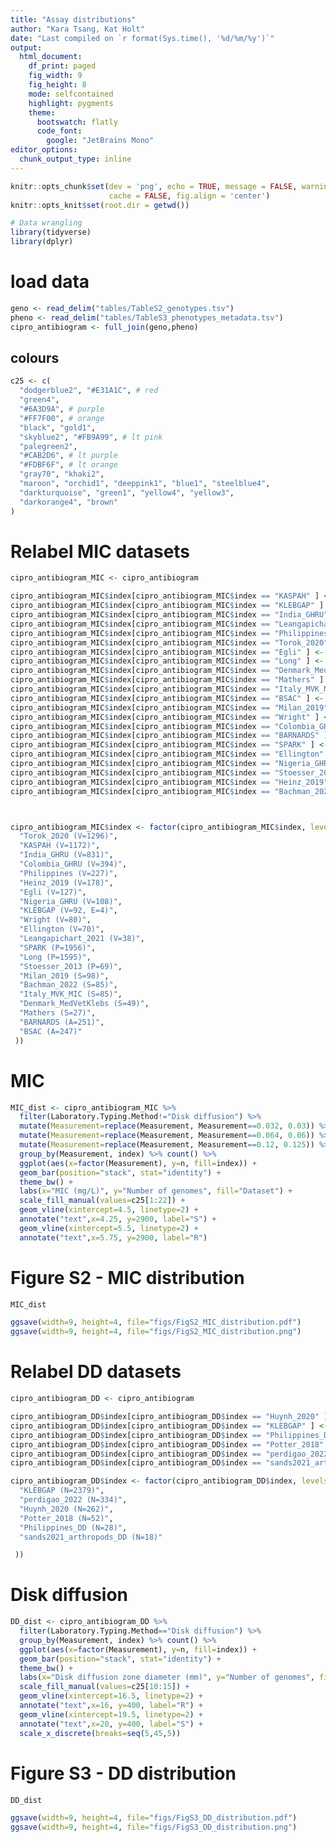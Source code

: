 ```yaml
---
title: "Assay distributions"
author: "Kara Tsang, Kat Holt"
date: "Last compiled on `r format(Sys.time(), '%d/%m/%y')`"
output: 
  html_document: 
    df_print: paged
    fig_width: 9
    fig_height: 8
    mode: selfcontained
    highlight: pygments
    theme: 
      bootswatch: flatly
      code_font:
        google: "JetBrains Mono"
editor_options: 
  chunk_output_type: inline
---
```


```{=html}
<style type="text/css">
.main-container {
  max-width: 1600px !important;
  margin-left: auto;
  margin-right: auto;
}
</style>
```

```r
knitr::opts_chunk$set(dev = 'png', echo = TRUE, message = FALSE, warning = FALSE,
                      cache = FALSE, fig.align = 'center')
knitr::opts_knit$set(root.dir = getwd())

# Data wrangling
library(tidyverse)
library(dplyr)
```

# load data
``` r
geno <- read_delim("tables/TableS2_genotypes.tsv")
pheno <- read_delim("tables/TableS3_phenotypes_metadata.tsv")
cipro_antibiogram <- full_join(geno,pheno)

```

## colours
``` r

c25 <- c(
  "dodgerblue2", "#E31A1C", # red
  "green4",
  "#6A3D9A", # purple
  "#FF7F00", # orange
  "black", "gold1",
  "skyblue2", "#FB9A99", # lt pink
  "palegreen2",
  "#CAB2D6", # lt purple
  "#FDBF6F", # lt orange
  "gray70", "khaki2",
  "maroon", "orchid1", "deeppink1", "blue1", "steelblue4",
  "darkturquoise", "green1", "yellow4", "yellow3",
  "darkorange4", "brown"
)
```

# Relabel MIC datasets
```r
cipro_antibiogram_MIC <- cipro_antibiogram

cipro_antibiogram_MIC$index[cipro_antibiogram_MIC$index == "KASPAH" ] <- "KASPAH (V=1172)"
cipro_antibiogram_MIC$index[cipro_antibiogram_MIC$index == "KLEBGAP" ] <- "KLEBGAP (V=92, E=4)"
cipro_antibiogram_MIC$index[cipro_antibiogram_MIC$index == "India_GHRU" ] <- "India_GHRU (V=831)"
cipro_antibiogram_MIC$index[cipro_antibiogram_MIC$index == "Leangapichart_2021" ] <- "Leangapichart_2021 (V=38)"
cipro_antibiogram_MIC$index[cipro_antibiogram_MIC$index == "Philippines" ] <- "Philippines (V=227)"
cipro_antibiogram_MIC$index[cipro_antibiogram_MIC$index == "Torok_2020" ] <- "Torok_2020 (V=1296)"
cipro_antibiogram_MIC$index[cipro_antibiogram_MIC$index == "Egli" ] <- "Egli (V=127)"
cipro_antibiogram_MIC$index[cipro_antibiogram_MIC$index == "Long" ] <- "Long (P=1595)"
cipro_antibiogram_MIC$index[cipro_antibiogram_MIC$index == "Denmark_MedVetKlebs" ] <- "Denmark_MedVetKlebs (S=49)"
cipro_antibiogram_MIC$index[cipro_antibiogram_MIC$index == "Mathers" ] <- "Mathers (S=27)"
cipro_antibiogram_MIC$index[cipro_antibiogram_MIC$index == "Italy_MVK_MIC" ] <- "Italy_MVK_MIC (S=85)"
cipro_antibiogram_MIC$index[cipro_antibiogram_MIC$index == "BSAC" ] <- "BSAC (A=247)"
cipro_antibiogram_MIC$index[cipro_antibiogram_MIC$index == "Milan_2019" ] <- "Milan_2019 (S=98)"
cipro_antibiogram_MIC$index[cipro_antibiogram_MIC$index == "Wright" ] <- "Wright (V=80)"
cipro_antibiogram_MIC$index[cipro_antibiogram_MIC$index == "Colombia_GHRU" ] <- "Colombia_GHRU (V=394)"
cipro_antibiogram_MIC$index[cipro_antibiogram_MIC$index == "BARNARDS" ] <- "BARNARDS (A=251)"
cipro_antibiogram_MIC$index[cipro_antibiogram_MIC$index == "SPARK" ] <- "SPARK (P=1956)"
cipro_antibiogram_MIC$index[cipro_antibiogram_MIC$index == "Ellington" ] <- "Ellington (V=70)"
cipro_antibiogram_MIC$index[cipro_antibiogram_MIC$index == "Nigeria_GHRU" ] <- "Nigeria_GHRU (V=108)"
cipro_antibiogram_MIC$index[cipro_antibiogram_MIC$index == "Stoesser_2013" ] <- "Stoesser_2013 (P=69)"
cipro_antibiogram_MIC$index[cipro_antibiogram_MIC$index == "Heinz_2019" ] <- "Heinz_2019 (V=178)"
cipro_antibiogram_MIC$index[cipro_antibiogram_MIC$index == "Bachman_2022" ] <- "Bachman_2022 (S=85)"



cipro_antibiogram_MIC$index <- factor(cipro_antibiogram_MIC$index, levels = c(
  "Torok_2020 (V=1296)",
  "KASPAH (V=1172)",
  "India_GHRU (V=831)",
  "Colombia_GHRU (V=394)",
  "Philippines (V=227)",
  "Heinz_2019 (V=178)",
  "Egli (V=127)",
  "Nigeria_GHRU (V=108)",
  "KLEBGAP (V=92, E=4)",
  "Wright (V=80)",
  "Ellington (V=70)",
  "Leangapichart_2021 (V=38)",
  "SPARK (P=1956)", 
  "Long (P=1595)",
  "Stoesser_2013 (P=69)",
  "Milan_2019 (S=98)",
  "Bachman_2022 (S=85)",
  "Italy_MVK_MIC (S=85)",
  "Denmark_MedVetKlebs (S=49)",
  "Mathers (S=27)",
  "BARNARDS (A=251)",
  "BSAC (A=247)"
 ))

```


# MIC
``` r
MIC_dist <- cipro_antibiogram_MIC %>%
  filter(Laboratory.Typing.Method!="Disk diffusion") %>%
  mutate(Measurement=replace(Measurement, Measurement==0.032, 0.03)) %>%
  mutate(Measurement=replace(Measurement, Measurement==0.064, 0.06)) %>%
  mutate(Measurement=replace(Measurement, Measurement==0.12, 0.125)) %>%
  group_by(Measurement, index) %>% count() %>%
  ggplot(aes(x=factor(Measurement), y=n, fill=index)) + 
  geom_bar(position="stack", stat="identity") +
  theme_bw() +
  labs(x="MIC (mg/L)", y="Number of genomes", fill="Dataset") +
  scale_fill_manual(values=c25[1:22]) +
  geom_vline(xintercept=4.5, linetype=2) +
  annotate("text",x=4.25, y=2900, label="S") +
  geom_vline(xintercept=5.5, linetype=2) +
  annotate("text",x=5.75, y=2900, label="R")

```

# Figure S2 - MIC distribution
``` r

MIC_dist

ggsave(width=9, height=4, file="figs/FigS2_MIC_distribution.pdf")
ggsave(width=9, height=4, file="figs/FigS2_MIC_distribution.png")

```

# Relabel DD datasets
```r
cipro_antibiogram_DD <- cipro_antibiogram

cipro_antibiogram_DD$index[cipro_antibiogram_DD$index == "Huynh_2020" ] <- "Huynh_2020 (N=262)"
cipro_antibiogram_DD$index[cipro_antibiogram_DD$index == "KLEBGAP" ] <- "KLEBGAP (N=2379)"
cipro_antibiogram_DD$index[cipro_antibiogram_DD$index == "Philippines_DD" ] <- "Philippines_DD (N=28)"
cipro_antibiogram_DD$index[cipro_antibiogram_DD$index == "Potter_2018" ] <- "Potter_2018 (N=52)"
cipro_antibiogram_DD$index[cipro_antibiogram_DD$index == "perdigao_2022" ] <- "perdigao_2022 (N=334)"
cipro_antibiogram_DD$index[cipro_antibiogram_DD$index == "sands2021_arthropods_DD" ] <- "sands2021_arthropods_DD (N=18)"

cipro_antibiogram_DD$index <- factor(cipro_antibiogram_DD$index, levels = c(
  "KLEBGAP (N=2379)",
  "perdigao_2022 (N=334)",
  "Huynh_2020 (N=262)",
  "Potter_2018 (N=52)",
  "Philippines_DD (N=28)",
  "sands2021_arthropods_DD (N=18)"

 ))

```


# Disk diffusion
``` r
DD_dist <- cipro_antibiogram_DD %>%
  filter(Laboratory.Typing.Method=="Disk diffusion") %>%
  group_by(Measurement, index) %>% count() %>%
  ggplot(aes(x=factor(Measurement), y=n, fill=index)) + 
  geom_bar(position="stack", stat="identity") +
  theme_bw() +
  labs(x="Disk diffusion zone diameter (mm)", y="Number of genomes", fill="Dataset") +
  scale_fill_manual(values=c25[10:15]) +
  geom_vline(xintercept=16.5, linetype=2) +
  annotate("text",x=16, y=400, label="R") +
  geom_vline(xintercept=19.5, linetype=2) +
  annotate("text",x=20, y=400, label="S") + 
  scale_x_discrete(breaks=seq(5,45,5))

```

# Figure S3 - DD distribution
``` r

DD_dist

ggsave(width=9, height=4, file="figs/FigS3_DD_distribution.pdf")
ggsave(width=9, height=4, file="figs/FigS3_DD_distribution.png")

```
